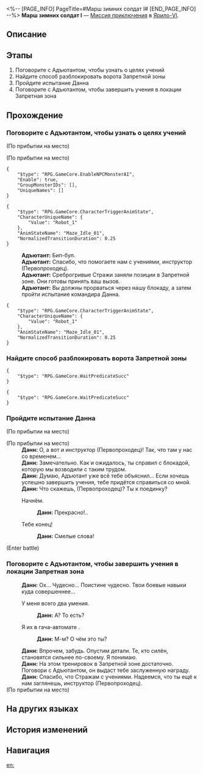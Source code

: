 <%-- [PAGE_INFO]
PageTitle=#Марш зимних солдат I#
[END_PAGE_INFO] --%>
{{Дополнить|Диалоги.}}
{{Миссия Инфобокс
|id              = 4071311
|Название        = 
|Изображение     = Миссия Марш зимних солдат I.png
|Тип             = Миссия приключения
|Событие         = 
|Глава           = 
|Условия         = 
|Персонажи       = Адъютант; Данн; Первопроходец
|СтартЛокация    = [[Ярило-VI]] — [[Запретная зона Среброгривых Стражей]]
|Мир             = Ярило-VI
|Предыдущая      = 
|Следующая       = 
|Награды         = 
}}
'''Марш зимних солдат I''' — [[Миссия приключения]] в [[Ярило-VI]].

==Описание==
{{Описание|<!--официальное описание из Перекрёстка судеб-->}}

==Этапы==
# Поговорите с Адъютантом, чтобы узнать о целях учений
# Найдите способ разблокировать ворота Запретной зоны
# Пройдите испытание Данна
# Поговорите с Адъютантом, чтобы завершить учения в локации Запретная зона

==Прохождение==
{{Дополнить}}

===Поговорите с Адъютантом, чтобы узнать о целях учений===
{{Описание миссии|тип=Миссия приключения|локация=Запретная зона Среброгривых Стражей|Данн приглашает вас принять участие в совместных учениях в Запретной зоне Среброгривых Стражей.<br />Поговорите с Адъютантом, чтобы понять боевые задачи этих учений.}}
{{Диалог Начало}}
;(По прибытии на место)

;(По прибытии на место)
<pre>{
	"$type": "RPG.GameCore.EnableNPCMonsterAI",
	"Enable": true,
	"GroupMonsterIDs": [],
	"UniqueNames": []
}</pre>
<pre>{
	"$type": "RPG.GameCore.CharacterTriggerAnimState",
	"CharacterUniqueName": {
		"Value": "Robot_1"
	},
	"AnimStateName": "Maze_Idle_01",
	"NormalizedTransitionDuration": 0.25
}</pre>
:'''Адъютант:''' Бип-буп.
:'''Адъютант:''' Спасибо, что помогаете нам с учениями, инструктор (Первопроходец).
:'''Адъютант:''' Среброгривые Стражи заняли позиции в Запретной зоне. Они готовы принять ваш вызов.
:'''Адъютант:''' Вы должны прорваться через нашу блокаду, а затем пройти испытание командира Данна.
<pre>{
	"$type": "RPG.GameCore.CharacterTriggerAnimState",
	"CharacterUniqueName": {
		"Value": "Robot_1"
	},
	"AnimStateName": "Maze_Idle_01",
	"NormalizedTransitionDuration": 0.25
}</pre>
:<!--1-second delay-->
{{Диалог Конец}}

===Найдите способ разблокировать ворота Запретной зоны===
{{Описание миссии|тип=Миссия приключения|локация=Запретная зона Среброгривых Стражей|Данн приглашает вас принять участие в совместных учениях в Запретной зоне Среброгривых Стражей.<br />Первая цель битвы - прорвать блокаду Запретной зоны. Найдите способ открыть ворота.}}
{{Диалог Начало}}
<pre>{
	"$type": "RPG.GameCore.WaitPredicateSucc"
}</pre>
<pre>{
	"$type": "RPG.GameCore.WaitPredicateSucc"
}</pre>
{{Диалог Конец}}

===Пройдите испытание Данна===
{{Описание миссии|тип=Миссия приключения|локация=Запретная зона Среброгривых Стражей|Вы успешно прорвали блокаду Запретной зоны Среброгривых Стражей. Если вы победите Данна, эти учения будут окончены.}}
{{Диалог Начало}}
;(По прибытии на место)

;(По прибытии на место)
:'''Данн:''' О, а вот и инструктор (Первопроходец)! Так, что там у нас со временем...
:'''Данн:''' Замечательно. Как и ожидалось, ты справил{{MC|м=ся|ж=ась}} с блокадой, которую мы возводили с таким трудом.
:'''Данн:''' Думаю, Адъютант уже всё тебе объяснил... Если хочешь успешно завершить учения, тебе придётся справиться со мной.
:'''Данн:''' Что скажешь, (Первопроходец)? Ты {{MC|ж=готова|м=готов}} к поединку?
:{{Диалог}} Начнём.
::'''Данн:''' Прекрасно!..
:{{Диалог}} Тебе конец!
::'''Данн:''' Смелые слова!
;(Enter battle)
:{{Список врагов|mode=sent|Солдат Среброгривых Стражей*2; Лейтенант Среброгривых Стражей*1}}
{{Диалог Конец}}

===Поговорите с Адъютантом, чтобы завершить учения в локации Запретная зона===
{{Описание миссии|тип=Миссия приключения|локация=Запретная зона Среброгривых Стражей|Вы прошли первое испытание в локации Запретная зона.<br />Поговорите с Адъютантом и получите награду.}}
{{Диалог Начало}}
:'''Данн:''' Ох... Чудесно... Поистине чудесно. Твои боевые навыки куда совершеннее...
:{{Диалог}} У меня всего два умения.
::'''Данн:''' А? То есть?
:{{Диалог}} Я их в гача-автомате {{MC|ж=навыбивала|м=навыбивал}}.
::'''Данн:''' М-м? О чём это ты?
:'''Данн:''' Впрочем, забудь. Опустим детали. Те, кто силён, становятся сильнее по-своему. Я понимаю.
:'''Данн:''' На этом тренировок в Запретной зоне достаточно. Поговори с Адъютантом, он выдаст тебе заслуженную награду.
:'''Данн:''' Спасибо, что {{MC|ж=помогла|м=помог}} Стражам с учениями. Надеемся, что ты ещё к нам заглянешь, инструктор (Первопроходец).
;(По прибытии на место)
{{Диалог Конец}}

==На других языках==
{{На других языках
|en   = Winter Soldiers' March (I)
|zhs  = 冬兵进行曲•其一
|zht  = 冬兵進行曲•其一
|ja   = 冬兵進行曲・その1
|ko   = 겨울 병사 행진곡•1
|es   = Marcha de los soldados invernales I
|fr   = Marche des soldats de l'hiver (I)
|ru   = Марш зимних солдат I
|th   = ลำนำทหารเหมันต์ 1
|vi   = Khúc Quân Hành Băng Giá-1
|de   = Marsch der Wintersoldaten (Teil 1)
|id   = Mars Tentara Musim Dingin (1)
|pt   = Marcha dos Soldados Invernais (I)
}}

==История изменений==
{{История изменений|3.5}}

==Навигация==
{{Миссия приключения Навбокс|Глава }}

[[en:]]
